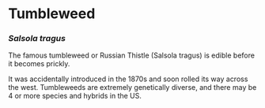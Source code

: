 # Tumbleweed

### _Salsola tragus_

The famous tumbleweed or Russian Thistle (Salsola tragus) is edible before it becomes prickly.

It was accidentally introduced in the 1870s and soon rolled its way across the west. Tumbleweeds are extremely genetically diverse, and there may be 4 or more species and hybrids in the US.
